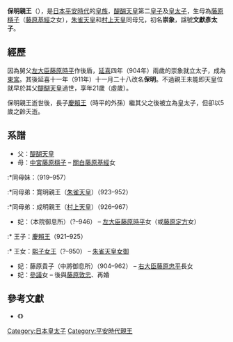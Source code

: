{{東亞男性歷史人物
|名稱 =保明親王
|身份 =日本[[親王_(東亞)|親王]]
|國家 =[[日本|日本]]
|時代 =[[平安時代|平安時代]]
|姓 =
|名 =保明
|別名 =崇象
|諡號 =文獻彥太子
|封爵 =[[親王_(東亞)|親王]]
|出生日期 =[[延喜|延喜]]三年十一月二十（{{Birth date|903|12|16}}）
|逝世日期 =延喜二十三年三月二十一（{{Death date and age|923|4|14|903|12|16}}）
|父親 = [[醍醐天皇|醍醐天皇]]
|母親 = [[藤原穩子|藤原穩子]]
|同胞兄弟 =[[朱雀天皇|朱雀天皇]]<br>[[村上天皇|村上天皇]]
|同胞姊妹 ={{lj|康子内親王|康子内親王}}
|異母兄弟 ={{lj|常明親王|常明親王}}<br>{{lj|式明親王|式明親王}}<br>{{lj|有明親王|有明親王}}<br>[[克明親王|克明親王]]<br>{{lj|代明親王|代明親王}}<br>{{lj|重明親王|重明親王}}<br>{{lj|源高明|源高明}}<br>[[盛明親王|盛明親王]]<br>[[兼明親王|兼明親王]]<br>{{lj|源自明|源自明}}<br>章明親王<br>{{lj|源為明|源為明}}<br>{{lj|源允明|源允明}}
|異母姊妹 =勸子內親王<br>{{lj|慶子内親王|慶子内親王}}<br>{{lj|韶子内親王|韶子内親王}}<br>{{lj|齊子内親王|斉子内親王 (醍醐天皇皇女)}}<br>{{lj|宣子内親王|宣子内親王}}<br>{{lj|靖子内親王|靖子内親王}}<br>{{lj|恭子内親王|恭子内親王}}<br>{{lj|婉子内親王|婉子内親王}}<br>{{lj|敏子内親王|敏子内親王}}<br>{{lj|勤子内親王|勤子内親王}}<br>都子內親王<br>{{lj|雅子内親王|雅子内親王}}<br>修子內親王<br>普子內親王<br>{{lj|英子内親王|英子内親王}}<br>源嚴子
|妻 ={{lj|藤原仁善子|藤原仁善子}}
|妻之父 =[[藤原時平|藤原時平]]
|子 =[[慶賴王|慶賴王]]
|女 =[[熙子女王|熙子女王]]
}}
{{Japanese|japanese=保明親王|kana=やすあきらしんのう|romaji=Yasuakira shin nō}}
'''保明親王'''（{{bd|903年|12月16日|923年|4月14日}}），是[[日本|日本]][[平安時代|平安時代]]的[[皇族|皇族]]，[[醍醐天皇|醍醐天皇]]第二[[皇子|皇子]]及[[皇太子|皇太子]]，生母為[[藤原穩子|藤原穩子]]（[[藤原基經|藤原基經]]之女），[[朱雀天皇|朱雀天皇]]和[[村上天皇|村上天皇]]同母兄，初名'''崇象'''，諡號'''文獻彥太子'''。

== 經歷 ==
因為舅父[[左大臣|左大臣]][[藤原時平|藤原時平]]作後盾，[[延喜|延喜]]四年（904年）兩歲的崇象就立太子，成為[[储君|東宮]]。其後延喜十一年（911年）十一月二十八改名'''保明'''。不過親王未能即天皇位就早於其父[[醍醐天皇|醍醐天皇]]過世，享年21歲（虛歲）。

保明親王逝世後，長子[[慶賴王|慶賴王]]（時平的外孫）繼其父之後被立為皇太子，但卻以5歲之齡夭逝。

== 系譜 ==
* 父：[[醍醐天皇|醍醐天皇]] 
* 母：[[中宮|中宮]][[藤原穩子|藤原穩子]] – [[關白|關白]][[藤原基經|藤原基經]]女
:*同母妹：{{lj|康子内親王|康子内親王}}（919–957）
:*同母弟：寛明親王（[[朱雀天皇|朱雀天皇]]）（923–952）
:*同母弟：成明親王（[[村上天皇|村上天皇]]）（926–967）

* 妃：{{lj|藤原仁善子|藤原仁善子}}（本院御息所）（?–946） –  [[左大臣|左大臣]][[藤原時平|藤原時平]]女（或[[藤原定方|藤原定方]]女）
:* 王子：[[慶賴王|慶賴王]]（921–925）
:* 王女：[[熙子女王|熙子女王]]（?–950） – [[朱雀天皇|朱雀天皇]][[女御|女御]]
* 妃：藤原貴子（中將御息所）（904–962） – [[右大臣|右大臣]][[藤原忠平|藤原忠平]]長女
* 妃：[[參議|參議]]{{lj|藤原玄上|藤原玄上}}女 – 後與[[藤原敦忠|藤原敦忠]]、{{lj|藤原文範|藤原文範}}再婚

== 參考文獻 ==
*《{{lj|本朝皇胤紹運錄|本朝皇胤紹運録}}》

[[Category:日本皇太子|Category:日本皇太子]]
[[Category:平安時代親王|Category:平安時代親王]]